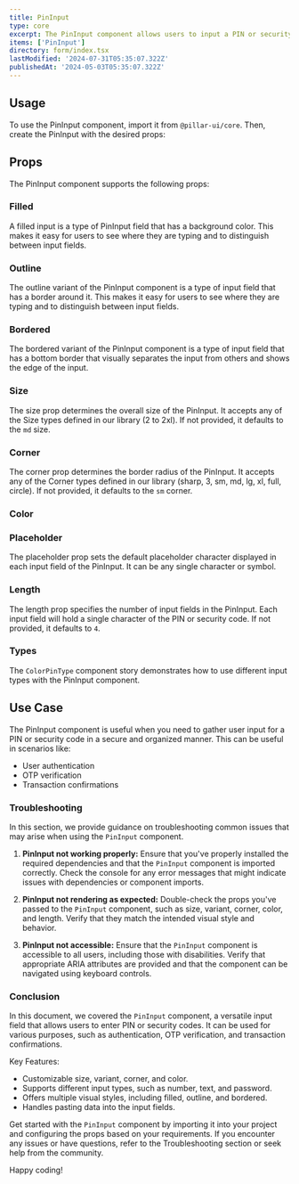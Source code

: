 ```yaml
---
title: PinInput
type: core
excerpt: The PinInput component allows users to input a PIN or security code using individual input fields, typically used for authentication or verification purposes.
items: ['PinInput']
directory: form/index.tsx
lastModified: '2024-07-31T05:35:07.322Z'
publishedAt: '2024-05-03T05:35:07.322Z'
---
```


## Usage

To use the PinInput component, import it from `@pillar-ui/core`. Then, create the PinInput with the desired props:

## Props

The PinInput component supports the following props:

### Filled

A filled input is a type of PinInput field that has a background color. This makes it easy for users to see where they are typing and to distinguish between input fields.

<Playground direction="column" name="pinInputFilled" root="form/pinInput" />

### Outline

The outline variant of the PinInput component is a type of input field that has a border around it. This makes it easy for users to see where they are typing and to distinguish between input fields.

<Playground direction="column" name="pinInputOutline" root="form/pinInput" />

### Bordered

The bordered variant of the PinInput component is a type of input field that has a bottom border that visually separates the input from others and shows the edge of the input.

<Playground direction="column" name="pinInputBordered" root="form/pinInput" />

### Size

The size prop determines the overall size of the PinInput. It accepts any of the Size types defined in our library (2 to 2xl). If not provided, it defaults to the `md` size.

<Playground direction="column" name="pinInputSize" root="form/pinInput" />

### Corner

The corner prop determines the border radius of the PinInput. It accepts any of the Corner types defined in our library (sharp, 3, sm, md, lg, xl, full, circle). If not provided, it defaults to the `sm` corner.

<Playground direction="column" name="pinInputCorner" root="form/pinInput" />

### Color

<Playground direction="column" name="pinInputColor" root="form/pinInput" />

### Placeholder

The placeholder prop sets the default placeholder character displayed in each input field of the PinInput. It can be any single character or symbol.

<Playground direction="column" name="pinInputPlaceholder" root="form/pinInput" />

### Length

The length prop specifies the number of input fields in the PinInput. Each input field will hold a single character of the PIN or security code. If not provided, it defaults to `4`.

<Playground direction="column" name="pinInputLength" root="form/pinInput" />

### Types

The `ColorPinType` component story demonstrates how to use different input types with the PinInput component.

<Playground direction="column" name="pinInputType" root="form/pinInput" />

## Use Case

The PinInput component is useful when you need to gather user input for a PIN or security code in a secure and organized manner. This can be useful in scenarios like:

- User authentication
- OTP verification
- Transaction confirmations

### Troubleshooting

In this section, we provide guidance on troubleshooting common issues that may arise when using the `PinInput` component.

1. **PinInput not working properly:** Ensure that you've properly installed the required dependencies and that the `PinInput` component is imported correctly. Check the console for any error messages that might indicate issues with dependencies or component imports.

2. **PinInput not rendering as expected:** Double-check the props you've passed to the `PinInput` component, such as size, variant, corner, color, and length. Verify that they match the intended visual style and behavior.

3. **PinInput not accessible:** Ensure that the `PinInput` component is accessible to all users, including those with disabilities. Verify that appropriate ARIA attributes are provided and that the component can be navigated using keyboard controls.

### Conclusion

In this document, we covered the `PinInput` component, a versatile input field that allows users to enter PIN or security codes. It can be used for various purposes, such as authentication, OTP verification, and transaction confirmations.

Key Features:

- Customizable size, variant, corner, and color.
- Supports different input types, such as number, text, and password.
- Offers multiple visual styles, including filled, outline, and bordered.
- Handles pasting data into the input fields.

Get started with the `PinInput` component by importing it into your project and configuring the props based on your requirements. If you encounter any issues or have questions, refer to the Troubleshooting section or seek help from the community.

Happy coding!
